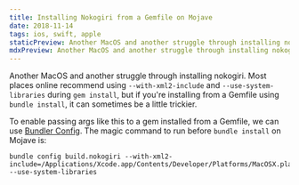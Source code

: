 ```yaml
---
title: Installing Nokogiri from a Gemfile on Mojave
date: 2018-11-14
tags: ios, swift, apple
staticPreview: Another MacOS and another struggle through installing nokogiri. Most places online recommend using...
mdxPreview: Another MacOS and another struggle through installing nokogiri. Most places online recommend using...
---
```

Another MacOS and another struggle through installing nokogiri. Most places online recommend using `--with-xml2-include` and `--use-system-libraries` during `gem install`, but if you're installing from a Gemfile using `bundle install`, it can sometimes be a little trickier.

To enable passing args like this to a gem installed from a Gemfile, we can use [Bundler Config](https://bundler.io/v1.16/bundle_config.html). The magic command to run before `bundle install` on Mojave is:

```
bundle config build.nokogiri --with-xml2-include=/Applications/Xcode.app/Contents/Developer/Platforms/MacOSX.platform/Developer/SDKs/MacOSX.sdk/usr/include/libxml2   --use-system-libraries
```
